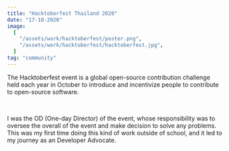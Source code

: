 ```yaml
---
title: "Hacktoberfest Thailand 2020"
date: "17-10-2020"
image:
  [
    "/assets/work/hacktoberfest/poster.png",
    "/assets/work/hacktoberfest/hacktoberfest.jpg",
  ]
tag: "community"
---
```


The Hacktoberfest event is a global open-source contribution challenge held each year in October
to introduce and incentivize people to contribute to open-source software.

&nbsp;

I was the OD (One-day Director) of the event, whose responsibility was to oversee the
overall of the event and make decision to solve any problems. This was my first time
doing this kind of work outside of school, and it led to my journey as an Developer Advocate.
